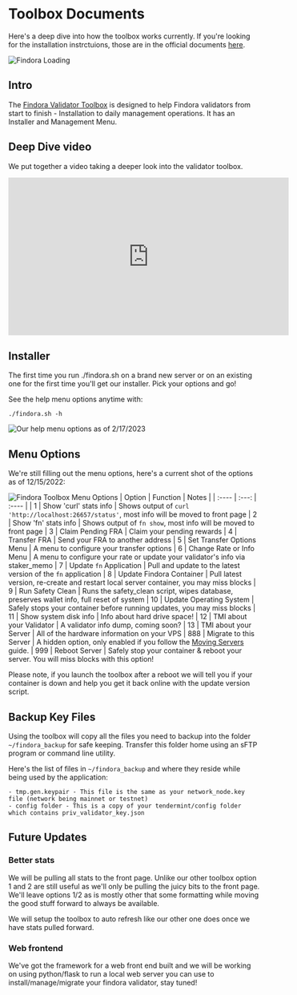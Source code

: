 # Toolbox Documents

Here's a deep dive into how the toolbox works currently. If you're looking for the installation instrctuions, those are in the official documents [here](https://docs.findora.org/validator-materials/node-setup-guides/toolbox-setup).

![Findora Loading](/findora_loader.png)

## Intro

The [Findora Validator Toolbox](https://github.com/FindoraNetwork/findora-toolbox) is designed to help Findora validators from start to finish - Installation to daily management operations. It has an Installer and Management Menu.

## Deep Dive video
We put together a video taking a deeper look into the validator toolbox.  

<iframe width="560" height="315" src="https://www.youtube.com/embed/jo7obDqHAg8" title="YouTube video player" frameBorder="0" allow="accelerometer; autoplay; clipboard-write; encrypted-media; gyroscope; picture-in-picture" allowFullScreen></iframe>

## Installer

The first time you run ./findora.sh on a brand new server or on an existing one for the first time you'll get our installer. Pick your options and go!

See the help menu options anytime with:  
``` text copy
./findora.sh -h
```

![Our help menu options as of 2/17/2023](/fra_help_options.png)

## Menu Options

We're still filling out the menu options, here's a current shot of the options as of 12/15/2022:

![Findora Toolbox Menu Options](/findora_menu_21723.png)
| Option | Function | Notes |
| :---- | :---: | :---- |
| 1 | Show 'curl' stats info | Shows output of `curl 'http://localhost:26657/status'`, most info will be moved to front page
| 2 | Show 'fn' stats info | Shows output of `fn show`, most info will be moved to front page
| 3 | Claim Pending FRA | Claim your pending rewards
| 4 | Transfer FRA | Send your FRA to another address
| 5 | Set Transfer Options Menu | A menu to configure your transfer options
| 6 | Change Rate or Info Menu | A menu to configure your rate or update your validator's info via staker_memo
| 7 | Update `fn` Application | Pull and update to the latest version of the `fn` application
| 8 | Update Findora Container | Pull latest version, re-create and restart local server container, you may miss blocks
| 9 | Run Safety Clean | Runs the safety_clean script, wipes database, preserves wallet info, full reset of system
| 10 | Update Operating System | Safely stops your container before running updates, you may miss blocks
| 11 | Show system disk info | Info about hard drive space!
| 12 | TMI about your Validator | A validator info dump, coming soon?
| 13 | TMI about your Server | All of the hardware information on your VPS
| 888 | Migrate to this Server | A hidden option, only enabled if you follow the [Moving Servers](/findora/moving) guide.
| 999 | Reboot Server | Safely stop your container & reboot your server. You will miss blocks with this option!

Please note, if you launch the toolbox after a reboot we will tell you if your container is down and help you get it back online with the update version script.

## Backup Key Files

Using the toolbox will copy all the files you need to backup into the folder `~/findora_backup` for safe keeping. Transfer this folder home using an sFTP program or command line utility.

Here's the list of files in `~/findora_backup` and where they reside while being used by the application:

```text copy
- tmp.gen.keypair - This file is the same as your network_node.key file (network being mainnet or testnet)
- config folder - This is a copy of your tendermint/config folder which contains priv_validator_key.json
```

## Future Updates

### Better stats

We will be pulling all stats to the front page. Unlike our other toolbox option 1 and 2 are still useful as we'll only be pulling the juicy bits to the front page. We'll leave options 1/2 as is mostly other that some formatting while moving the good stuff forward to always be available.

We will setup the toolbox to auto refresh like our other one does once we have stats pulled forward.

### Web frontend

We've got the framework for a web front end built and we will be working on using python/flask to run a local web server you can use to install/manage/migrate your findora validator, stay tuned!
